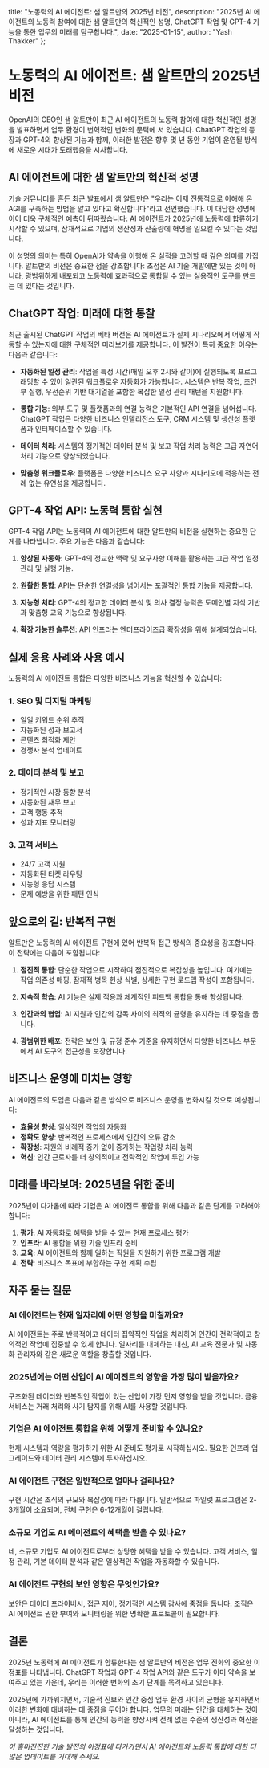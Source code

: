   title: "노동력의 AI 에이전트: 샘 알트만의 2025년 비전",
  description: "2025년 AI 에이전트의 노동력 참여에 대한 샘 알트만의 혁신적인 성명, ChatGPT 작업 및 GPT-4 기능을 통한 업무의 미래를 탐구합니다.",
  date: "2025-01-15",
  author: "Yash Thakker"
};

# 노동력의 AI 에이전트: 샘 알트만의 2025년 비전

OpenAI의 CEO인 샘 알트만이 최근 AI 에이전트의 노동력 참여에 대한 혁신적인 성명을 발표하면서 업무 환경이 변혁적인 변화의 문턱에 서 있습니다. ChatGPT 작업의 등장과 GPT-4의 향상된 기능과 함께, 이러한 발전은 향후 몇 년 동안 기업이 운영될 방식에 새로운 시대가 도래했음을 시사합니다.

## AI 에이전트에 대한 샘 알트만의 혁신적 성명

기술 커뮤니티를 흔든 최근 발표에서 샘 알트만은 "우리는 이제 전통적으로 이해해 온 AGI를 구축하는 방법을 알고 있다고 확신합니다"라고 선언했습니다. 이 대담한 성명에 이어 더욱 구체적인 예측이 뒤따랐습니다: AI 에이전트가 2025년에 노동력에 합류하기 시작할 수 있으며, 잠재적으로 기업의 생산성과 산출량에 혁명을 일으킬 수 있다는 것입니다.

이 성명의 의미는 특히 OpenAI가 약속을 이행해 온 실적을 고려할 때 깊은 의미를 가집니다. 알트만의 비전은 중요한 점을 강조합니다: 초점은 AI 기술 개발에만 있는 것이 아니라, 광범위하게 배포되고 노동력에 효과적으로 통합될 수 있는 실용적인 도구를 만드는 데 있다는 것입니다.

## ChatGPT 작업: 미래에 대한 통찰

최근 출시된 ChatGPT 작업의 베타 버전은 AI 에이전트가 실제 시나리오에서 어떻게 작동할 수 있는지에 대한 구체적인 미리보기를 제공합니다. 이 발전이 특히 중요한 이유는 다음과 같습니다:

- **자동화된 일정 관리**: 작업을 특정 시간(매일 오후 2시와 같이)에 실행되도록 프로그래밍할 수 있어 일관된 워크플로우 자동화가 가능합니다. 시스템은 반복 작업, 조건부 실행, 우선순위 기반 대기열을 포함한 복잡한 일정 관리 패턴을 지원합니다.

- **통합 기능**: 외부 도구 및 플랫폼과의 연결 능력은 기본적인 API 연결을 넘어섭니다. ChatGPT 작업은 다양한 비즈니스 인텔리전스 도구, CRM 시스템 및 생산성 플랫폼과 인터페이스할 수 있습니다.

- **데이터 처리**: 시스템의 정기적인 데이터 분석 및 보고 작업 처리 능력은 고급 자연어 처리 기능으로 향상되었습니다.

- **맞춤형 워크플로우**: 플랫폼은 다양한 비즈니스 요구 사항과 시나리오에 적응하는 전례 없는 유연성을 제공합니다.

## GPT-4 작업 API: 노동력 통합 실현

GPT-4 작업 API는 노동력의 AI 에이전트에 대한 알트만의 비전을 실현하는 중요한 단계를 나타냅니다. 주요 기능은 다음과 같습니다:

1. **향상된 자동화**: GPT-4의 정교한 맥락 및 요구사항 이해를 활용하는 고급 작업 일정 관리 및 실행 기능.

2. **원활한 통합**: API는 단순한 연결성을 넘어서는 포괄적인 통합 기능을 제공합니다.

3. **지능형 처리**: GPT-4의 정교한 데이터 분석 및 의사 결정 능력은 도메인별 지식 기반과 맞춤형 교육 기능으로 향상됩니다.

4. **확장 가능한 솔루션**: API 인프라는 엔터프라이즈급 확장성을 위해 설계되었습니다.

## 실제 응용 사례와 사용 예시

노동력의 AI 에이전트 통합은 다양한 비즈니스 기능을 혁신할 수 있습니다:

### 1. SEO 및 디지털 마케팅
- 일일 키워드 순위 추적
- 자동화된 성과 보고서
- 콘텐츠 최적화 제안
- 경쟁사 분석 업데이트

### 2. 데이터 분석 및 보고
- 정기적인 시장 동향 분석
- 자동화된 재무 보고
- 고객 행동 추적
- 성과 지표 모니터링

### 3. 고객 서비스
- 24/7 고객 지원
- 자동화된 티켓 라우팅
- 지능형 응답 시스템
- 문제 예방을 위한 패턴 인식

## 앞으로의 길: 반복적 구현

알트만은 노동력의 AI 에이전트 구현에 있어 반복적 접근 방식의 중요성을 강조합니다. 이 전략에는 다음이 포함됩니다:

1. **점진적 통합**: 단순한 작업으로 시작하여 점진적으로 복잡성을 높입니다. 여기에는 작업 의존성 매핑, 잠재적 병목 현상 식별, 상세한 구현 로드맵 작성이 포함됩니다.

2. **지속적 학습**: AI 기능은 실제 적용과 체계적인 피드백 통합을 통해 향상됩니다.

3. **인간과의 협업**: AI 지원과 인간의 감독 사이의 최적의 균형을 유지하는 데 중점을 둡니다.

4. **광범위한 배포**: 전략은 보안 및 규정 준수 기준을 유지하면서 다양한 비즈니스 부문에서 AI 도구의 접근성을 보장합니다.

## 비즈니스 운영에 미치는 영향

AI 에이전트의 도입은 다음과 같은 방식으로 비즈니스 운영을 변화시킬 것으로 예상됩니다:

- **효율성 향상**: 일상적인 작업의 자동화
- **정확도 향상**: 반복적인 프로세스에서 인간의 오류 감소
- **확장성**: 자원의 비례적 증가 없이 증가하는 작업량 처리 능력
- **혁신**: 인간 근로자를 더 창의적이고 전략적인 작업에 투입 가능

## 미래를 바라보며: 2025년을 위한 준비

2025년이 다가옴에 따라 기업은 AI 에이전트 통합을 위해 다음과 같은 단계를 고려해야 합니다:

1. **평가**: AI 자동화로 혜택을 받을 수 있는 현재 프로세스 평가
2. **인프라**: AI 통합을 위한 기술 인프라 준비
3. **교육**: AI 에이전트와 함께 일하는 직원을 지원하기 위한 프로그램 개발
4. **전략**: 비즈니스 목표에 부합하는 구현 계획 수립

## 자주 묻는 질문

### AI 에이전트는 현재 일자리에 어떤 영향을 미칠까요?
AI 에이전트는 주로 반복적이고 데이터 집약적인 작업을 처리하여 인간이 전략적이고 창의적인 작업에 집중할 수 있게 합니다. 일자리를 대체하는 대신, AI 교육 전문가 및 자동화 관리자와 같은 새로운 역할을 창출할 것입니다.

### 2025년에는 어떤 산업이 AI 에이전트의 영향을 가장 많이 받을까요?
구조화된 데이터와 반복적인 작업이 있는 산업이 가장 먼저 영향을 받을 것입니다. 금융 서비스는 거래 처리와 사기 탐지를 위해 AI를 사용할 것입니다.

### 기업은 AI 에이전트 통합을 위해 어떻게 준비할 수 있나요?
현재 시스템과 역량을 평가하기 위한 AI 준비도 평가로 시작하십시오. 필요한 인프라 업그레이드와 데이터 관리 시스템에 투자하십시오.

### AI 에이전트 구현은 일반적으로 얼마나 걸리나요?
구현 시간은 조직의 규모와 복잡성에 따라 다릅니다. 일반적으로 파일럿 프로그램은 2-3개월이 소요되며, 전체 구현은 6-12개월이 걸립니다.

### 소규모 기업도 AI 에이전트의 혜택을 받을 수 있나요?
네, 소규모 기업도 AI 에이전트로부터 상당한 혜택을 받을 수 있습니다. 고객 서비스, 일정 관리, 기본 데이터 분석과 같은 일상적인 작업을 자동화할 수 있습니다.

### AI 에이전트 구현의 보안 영향은 무엇인가요?
보안은 데이터 프라이버시, 접근 제어, 정기적인 시스템 감사에 중점을 둡니다. 조직은 AI 에이전트 권한 부여와 모니터링을 위한 명확한 프로토콜이 필요합니다.

## 결론

2025년 노동력에 AI 에이전트가 합류한다는 샘 알트만의 비전은 업무 진화의 중요한 이정표를 나타냅니다. ChatGPT 작업과 GPT-4 작업 API와 같은 도구가 이미 약속을 보여주고 있는 가운데, 우리는 이러한 변화의 초기 단계를 목격하고 있습니다.

2025년에 가까워지면서, 기술적 진보와 인간 중심 업무 환경 사이의 균형을 유지하면서 이러한 변화에 대비하는 데 중점을 두어야 합니다. 업무의 미래는 인간을 대체하는 것이 아니라, AI 에이전트를 통해 인간의 능력을 향상시켜 전례 없는 수준의 생산성과 혁신을 달성하는 것입니다.

*이 흥미진진한 기술 발전의 이정표에 다가가면서 AI 에이전트와 노동력 통합에 대한 더 많은 업데이트를 기대해 주세요.*